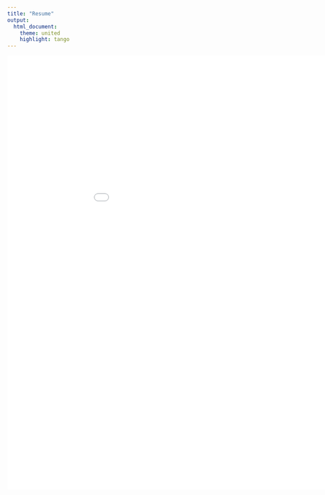 ```yaml
---
title: "Resume"
output:
  html_document:
    theme: united
    highlight: tango
---
```


![](Resume_Malachy_McAvoy.pdf){width=1000px height=1000px}